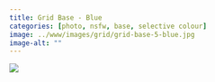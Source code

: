 ```yaml
---
title: Grid Base - Blue
categories: [photo, nsfw, base, selective colour]
image: ../www/images/grid/grid-base-5-blue.jpg
image-alt: ""
---
```



![](../www/images/grid/grid-base-5-blue.jpg)

